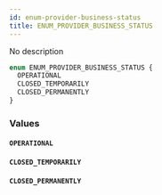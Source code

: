 ```yaml
---
id: enum-provider-business-status
title: ENUM_PROVIDER_BUSINESS_STATUS
---
```


No description

```graphql
enum ENUM_PROVIDER_BUSINESS_STATUS {
  OPERATIONAL
  CLOSED_TEMPORARILY
  CLOSED_PERMANENTLY
}
```

### Values

#### `OPERATIONAL`

#### `CLOSED_TEMPORARILY`

#### `CLOSED_PERMANENTLY`
